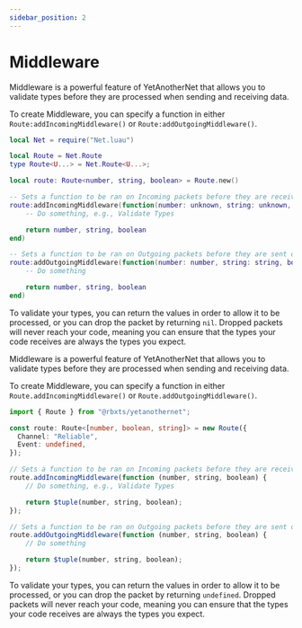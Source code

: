 ```yaml
---
sidebar_position: 2
---
```



# Middleware

<Tabs>
<TabItem value="lua" label="Luau" default>

Middleware is a powerful feature of YetAnotherNet that allows you to validate types before they are processed when sending and receiving data.

To create Middleware, you can specify a function in either `Route:addIncomingMiddleware()` or `Route:addOutgoingMiddleware()`.

```lua
local Net = require("Net.luau")

local Route = Net.Route
type Route<U...> = Net.Route<U...>;

local route: Route<number, string, boolean> = Route.new()

-- Sets a function to be ran on Incoming packets before they are received over the network
route:addIncomingMiddleware(function(number: unknown, string: unknown, boolean: unknown)
    -- Do something, e.g., Validate Types

    return number, string, boolean
end)

-- Sets a function to be ran on Outgoing packets before they are sent over the network
route:addOutgoingMiddleware(function(number: number, string: string, boolean: boolean)
    -- Do something

    return number, string, boolean
end)
```

To validate your types, you can return the values in order to allow it to be processed, or you can drop the packet by returning `nil`. Dropped packets will never reach your code, meaning you can ensure that the types your code receives are always the types you expect.

</TabItem>
<TabItem value="ts" label="Typescript">

Middleware is a powerful feature of YetAnotherNet that allows you to validate types before they are processed when sending and receiving data.

To create Middleware, you can specify a function in either `Route.addIncomingMiddleware()` or `Route.addOutgoingMiddleware()`.

```ts
import { Route } from "@rbxts/yetanothernet";

const route: Route<[number, boolean, string]> = new Route({
  Channel: "Reliable",
  Event: undefined,
});

// Sets a function to be ran on Incoming packets before they are received over the network
route.addIncomingMiddleware(function (number, string, boolean) {
    // Do something, e.g., Validate Types

    return $tuple(number, string, boolean);
});

// Sets a function to be ran on Outgoing packets before they are sent over the network
route.addOutgoingMiddleware(function (number, string, boolean) {
    // Do something

    return $tuple(number, string, boolean);
});
```

To validate your types, you can return the values in order to allow it to be processed, or you can drop the packet by returning `undefined`. Dropped packets will never reach your code, meaning you can ensure that the types your code receives are always the types you expect.

</TabItem>
</Tabs>